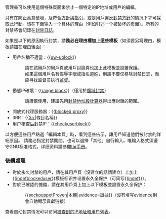 管理員可以使用這個特殊頁面來禁止一個特定的IP地址或用戶的編輯。

只有在防止蓄意破壞，及符合[[維基百科:方針與指引|方針與指引]]，或是用戶違反[[Wikipedia:封禁方針|封禁方針]]的情况下才可採取此行動。请在下面输入一个具体的理由（例如引述一个被破坏的页面）。所有的封禁將會記錄在[[Special:Log/block|封禁日誌]]。

{{HideH wno
|head=以下有關於封禁後處理及對封禁者的告知事項，請詳閱。
|collapsed=no}}
如果是以下的原因執行封禁，請'''務必在理由欄加上這些模板'''（如須要另寫理由，模板請加在理由後面）：
*用戶名稱不適當：{{[[Template:uw-ublock|uw-ublock]]}}
*:請在該用戶的用戶頁或用戶討論頁也加上此模板並設置保護。
*:如果這個用戶名有侮辱字眼或指名道姓，則請不要仅移除封禁日志，而应寻找监督员执行[[WP:OS|监督]]。
*動態IP破壞：{{[[Template:range_block|range block]]}}（僅用於[[mw:Range_blocks|廣域封禁]]）
*:請謹慎使用，建議先用[[Wikipedia:封禁方针#参见|封禁地址段計算器]]得出應封鎖的範圍。
*開放式代理服務器：{{[[Template:blocked_proxy|blocked proxy]]}}
*3RR：{{[[Template:3rr|3rr]]|條目名稱}}
*用户核查后封禁IP：{{[[Template:checkuserblock|checkuserblock]]}}
以方便這些用戶點選「編輯本頁」時，看到這些告示，讓用戶知道他們被封禁的詳細原因。
請務必指定封禁期間。也可以選擇「其他」自行輸入。唯输入格式須遵守GNU标准格式，详细资料請参閱[http://www.gnu.org/software/tar/manual/html_node/tar_115.html tar手册]。

===後續處理===
*對於永久封禁的用戶，請在其用戶頁（沒建立的話請建立）上加上{{[[Template:indefblockeduser|indefblockeduser]]}}模板标识并设置永久全保护（可简写{{[[Template:indef|indef]]}}）。
*對於已確認的傀儡，請在其用戶頁上加上以下模板並設置永久全保护：
*:{{[[template:sockpuppetProven|sockpuppetProven]]|本體|evidence=證據}}（沒有填写evidence則會自動顯示貢獻链接）
{{hideF}}
查看自动封禁情况可以访问[[Special:Ipblocklist|被查封的IP地址和用户列表]]。